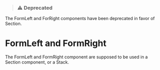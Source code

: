 
<Meta title="Huishoudboekje/FormLeftRight" />

> ### ⚠️ Deprecated
The FormLeft and ForRight components have been deprecated in favor of Section.

# FormLeft and FormRight
The FormLeft and FormRight component are supposed to be used in a Section component, or a Stack.